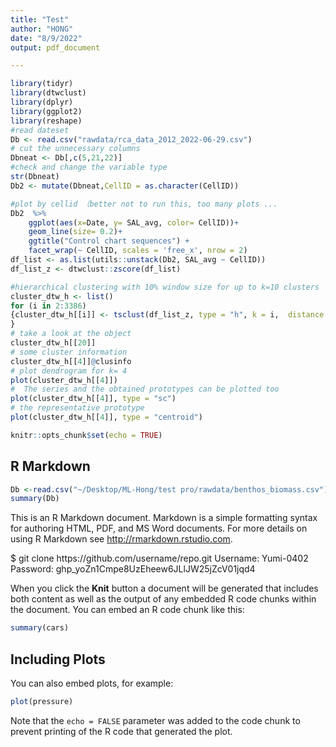 ```yaml
---
title: "Test"
author: "HONG"
date: "8/9/2022"
output: pdf_document

---
```

```r
library(tidyr)
library(dtwclust)
library(dplyr)
library(ggplot2)
library(reshape)
#read dateset 
Db <- read.csv("rawdata/rca_data_2012_2022-06-29.csv")
# cut the unnecessary columns 
Dbneat <- Db[,c(5,21,22)]
#check and change the variable type
str(Dbneat)
Db2 <- mutate(Dbneat,CellID = as.character(CellID))

#plot by cellid （better not to run this, too many plots ...
Db2  %>% 
    ggplot(aes(x=Date, y= SAL_avg, color= CellID))+
    geom_line(size= 0.2)+
    ggtitle("Control chart sequences") +
    facet_wrap(~ CellID, scales = 'free_x', nrow = 2)
df_list <- as.list(utils::unstack(Db2, SAL_avg ~ CellID))
df_list_z <- dtwclust::zscore(df_list)

#hierarchical clustering with 10% window size for up to k=10 clusters
cluster_dtw_h <- list()
for (i in 2:3386)
{cluster_dtw_h[[i]] <- tsclust(df_list_z, type = "h", k = i,  distance = "dtw", control = hierarchical_control(method = "complete"), seed = 390, preproc = NULL, args = tsclust_args(dist = list(window.size = 5L)))
}
# take a look at the object
cluster_dtw_h[[20]]
# some cluster information
cluster_dtw_h[[4]]@clusinfo
# plot dendrogram for k= 4
plot(cluster_dtw_h[[4]])
#  The series and the obtained prototypes can be plotted too
plot(cluster_dtw_h[[4]], type = "sc")
# the representative prototype 
plot(cluster_dtw_h[[4]], type = "centroid")

```

```r
knitr::opts_chunk$set(echo = TRUE)
```

## R Markdown
```r
Db <-read.csv("~/Desktop/ML-Hong/test pro/rawdata/benthos_biomass.csv")
summary(Db)
```


This is an R Markdown document. Markdown is a simple formatting syntax for authoring HTML, PDF, and MS Word documents. For more details on using R Markdown see <http://rmarkdown.rstudio.com>.

$ git clone https://github.com/username/repo.git
Username: Yumi-0402
Password: ghp_yoZn1Cmpe8UzEheew6JLlJW25jZcV01jqd4

When you click the **Knit** button a document will be generated that includes both content as well as the output of any embedded R code chunks within the document. You can embed an R code chunk like this:

```r
summary(cars)
```

## Including Plots

You can also embed plots, for example:

```r
plot(pressure)
```

Note that the `echo = FALSE` parameter was added to the code chunk to prevent printing of the R code that generated the plot.
